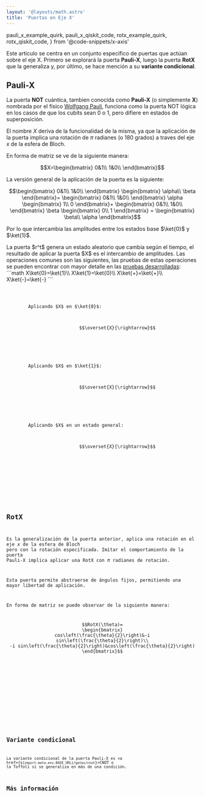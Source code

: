 ```yaml
---
layout: '@layouts/math.astro'
title: 'Puertas en Eje X'
---
```


  pauli_x_example_quirk,
  pauli_x_qiskit_code,
  rotx_example_quirk,
  rotx_qiskit_code,
} from '@code-snippets/x-axis'


Este artículo se centra en un conjunto específico de puertas que actúan sobre el eje X. Primero se explorará la puerta **Pauli-X**, luego la puerta **RotX** que la generaliza y, por último, se hace mención a su **variante condicional**.

## Pauli-X

La puerta **NOT** cuántica, tambien conocida como **Pauli-X** (o simplemente **X**) nombrada por el físico <a href="https://en.wikipedia.org/wiki/Wolfgang_Pauli" target="_blank">Wolfgang Pauli</a>, funciona como la puerta NOT lógica en los casos de que los cubits sean 0 o 1, pero difiere en estados de superposición.

El nombre $X$ deriva de la funcionalidad de la misma, ya que la aplicación de la puerta implica una rotación de $\pi$ radianes (o 180 grados) a traves del eje $x$ de la esfera de Bloch.

En forma de matriz se ve de la siguiente manera:
```math
X=\begin{bmatrix}
0&1\\
1&0\\
\end{bmatrix}
```


La versión general de la aplicación de la puerta es la siguiente:
```math
\begin{bmatrix}
0&1\\
1&0\\
\end{bmatrix}
\begin{bmatrix}
\alpha\\
\beta
\end{bmatrix}=
\begin{bmatrix}
0&1\\
1&0\\
\end{bmatrix}
\alpha
\begin{bmatrix}
1\\
0
\end{bmatrix}+
\begin{bmatrix}
0&1\\
1&0\\
\end{bmatrix}
\beta
\begin{bmatrix}
0\\
1
\end{bmatrix}
=
\begin{bmatrix}
\beta\\
\alpha
\end{bmatrix}
```

Por lo que intercambia las amplitudes entre los estados base $\ket{0}$ y $\ket{1}$.

<Tabs>
  <TabItem label='Quirk'>
    <Box>
        <QuantumCircuit src={pauli_x_example_quirk} />
        La puerta $r^t$ genera un estado aleatorio que cambia según el tiempo, el resultado de aplicar la puerta $X$ es el intercambio de amplitudes.
    </Box>
  </TabItem>
  <TabItem label="Dirac">
    <Box>
        Las operaciones comunes son las siguientes, las pruebas de estas operaciones se pueden encontrar con mayor detalle en las <a href={`${import.meta.env.BASE_URL}/proofs/x-axis#conversiones-de-estados-comunes`}>pruebas desarrolladas</a>:
        ```math
        X\ket{0}=\ket{1}\\
        X\ket{1}=\ket{0}\\
        X\ket{+}=\ket{+}\\
        X\ket{-}=\ket{-}
        ```
    </Box>
</TabItem>
  <TabItem label='Qiskit'>
    <Box>
        <Code
          code={pauli_x_qiskit_code}
          lang='py'
        />
    </Box>
  </TabItem>
  <TabItem label='Círculos'>
    <Box>
        Aplicando $X$ en $\ket{0}$:
        <div style="display: flex; justify-content:center; align-items:center; margin-bottom:30px; flex-direction:row">
            <Circle width={'80'} phase={"0"} prob={1} label={"\\ket{0}"}/>
            <Circle width={'80'} phase={"0"} prob={0} label={"\\ket{1}"}/>
            $$\overset{X}{\rightarrow}$$ 
            <Circle width={'80'} phase={"0"} prob={0} label={"\\ket{0}"}/>
            <Circle width={'80'} phase={"0"} prob={1} label={"\\ket{1}"}/>
        </div>
        Aplicando $X$ en $\ket{1}$:
        <div style="display: flex; justify-content:center; align-items:center; margin-bottom:30px; flex-direction:row">
            <Circle width={'80'} phase={"0"} prob={0} label={"\\ket{0}"}/>
            <Circle width={'80'} phase={"0"} prob={1} label={"\\ket{1}"}/>
            $$\overset{X}{\rightarrow}$$ 
            <Circle width={'80'} phase={"0"} prob={1} label={"\\ket{0}"}/>
            <Circle width={'80'} phase={"0"} prob={0} label={"\\ket{1}"}/>
        </div>
        Aplicando $X$ en un estado general:
        <div style="display: flex; justify-content:center; align-items:center; margin-bottom:30px; flex-direction:row">
            <Circle width={'80'} phase={"75"} prob={0.9} label={"\\ket{0}"}/>
            <Circle width={'80'} phase={"155"} prob={0.1} label={"\\ket{1}"}/>
            $$\overset{X}{\rightarrow}$$ 
            <Circle width={'80'} phase={"155"} prob={0.1} label={"\\ket{0}"}/>
            <Circle width={'80'} phase={"75"} prob={0.9} label={"\\ket{1}"}/>
        </div>
    </Box>
  </TabItem>
</Tabs>

## RotX

Es la generalización de la puerta anterior, aplica una rotación en el eje $x$ de la esfera de Bloch pero con la rotación especificada. Imitar el comportamiento de la puerta Pauli-X implica aplicar una RotX con $\pi$ radianes de rotación.

Esta puerta permite abstraerse de ángulos fijos, permitiendo una mayor libertad de aplicación.

En forma de matriz se puede observar de la siguiente manera:
```math
RotX(\theta)=
\begin{bmatrix}
cos\left(\frac{\theta}{2}\right)&-i sin\left(\frac{\theta}{2}\right)\\
-i sin\left(\frac{\theta}{2}\right)&cos\left(\frac{\theta}{2}\right)
\end{bmatrix}
```

<Tabs>
  <TabItem label='Quirk'>
    <Box>
        <QuantumCircuit src={rotx_example_quirk} />
    </Box>
  </TabItem>
  <TabItem label='Qiskit'>
    <Box>
        <Code
          code={rotx_qiskit_code}
          lang='py'
        />
    </Box>
  </TabItem>
</Tabs>

## Variante condicional
La variante condicional de la puerta Pauli-X es <a href={`${import.meta.env.BASE_URL}/gates/cnot`}>CNOT</a> o la Toffoli si se generaliza en más de una condición.


## Más información

<Recommendations />
<BibItem id="wong" prefix="Capítulo 2.6.3, " rate="r" />
<BibItem id="basicGatesSoar" rate="a" />
<BibItem id="oreilly" rate="o" prefix="Capítulo 2, "/>

